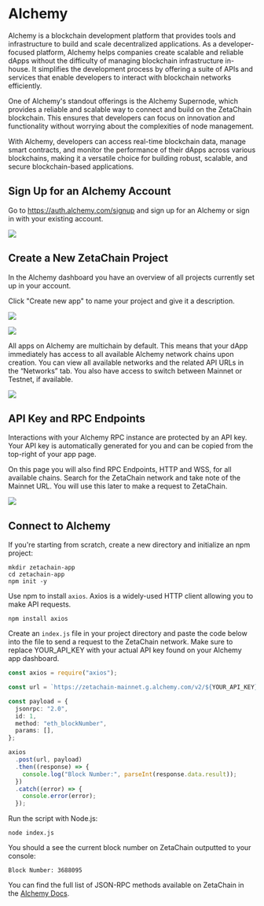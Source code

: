 # Alchemy

Alchemy is a blockchain development platform that provides tools and
infrastructure to build and scale decentralized applications. As a
developer-focused platform, Alchemy helps companies create scalable and reliable
dApps without the difficulty of managing blockchain infrastructure in-house. It
simplifies the development process by offering a suite of APIs and services that
enable developers to interact with blockchain networks efficiently.

One of Alchemy's standout offerings is the Alchemy Supernode, which provides a
reliable and scalable way to connect and build on the ZetaChain blockchain. This
ensures that developers can focus on innovation and functionality without
worrying about the complexities of node management.

With Alchemy, developers can access real-time blockchain data, manage smart
contracts, and monitor the performance of their dApps across various
blockchains, making it a versatile choice for building robust, scalable, and
secure blockchain-based applications.

## Sign Up for an Alchemy Account

Go to https://auth.alchemy.com/signup and sign up for an Alchemy or sign in with
your existing account.

![](/img/docs/alchemy-0.png)

## Create a New ZetaChain Project

In the Alchemy dashboard you have an overview of all projects currently set up
in your account.

Click "Create new app" to name your project and give it a description.

![](/img/docs/alchemy-1.png)

![](/img/docs/alchemy-1.5.png)

All apps on Alchemy are multichain by default. This means that your dApp
immediately has access to all available Alchemy network chains upon creation.
You can view all available networks and the related API URLs in the “Networks”
tab. You also have access to switch between Mainnet or Testnet, if available.

![](/img/docs/alchemy-2.png)

## API Key and RPC Endpoints

Interactions with your Alchemy RPC instance are protected by an API key. Your
API key is automatically generated for you and can be copied from the top-right
of your app page.

On this page you will also find RPC Endpoints, HTTP and WSS, for all available
chains. Search for the ZetaChain network and take note of the Mainnet URL. You
will use this later to make a request to ZetaChain.

![](/img/docs/alchemy-3.png)

## Connect to Alchemy

If you're starting from scratch, create a new directory and initialize an npm
project:

```
mkdir zetachain-app
cd zetachain-app
npm init -y
```

Use npm to install `axios`. Axios is a widely-used HTTP client allowing you to
make API requests.

```
npm install axios
```

Create an `index.js` file in your project directory and paste the code below
into the file to send a request to the ZetaChain network. Make sure to replace
YOUR_API_KEY with your actual API key found on your Alchemy app dashboard.

```ts
const axios = require("axios");

const url = `https://zetachain-mainnet.g.alchemy.com/v2/${YOUR_API_KEY}`;

const payload = {
  jsonrpc: "2.0",
  id: 1,
  method: "eth_blockNumber",
  params: [],
};

axios
  .post(url, payload)
  .then((response) => {
    console.log("Block Number:", parseInt(response.data.result));
  })
  .catch((error) => {
    console.error(error);
  });
```

Run the script with Node.js:

```
node index.js
```

You should a see the current block number on ZetaChain outputted to your
console:

```
Block Number: 3688095
```

You can find the full list of JSON-RPC methods available on ZetaChain in the
[Alchemy Docs](https://docs.alchemy.com/reference/zetachain-api-endpoints).

